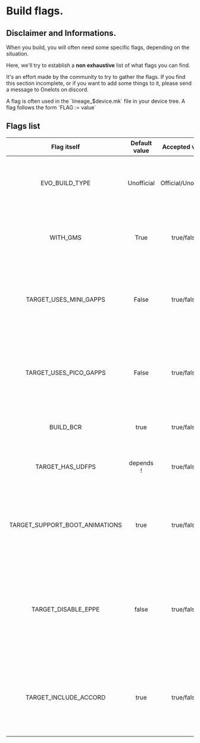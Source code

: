 
# Build flags.

## Disclaimer and Informations.

When you build, you will often need some specific flags, depending on the situation.

Here, we'll try to establish a **non exhaustive** list of what flags you can find.

It's an effort made by the community to try to gather the flags. If you find this section incomplete, or if you want to add some things to it, please send a message to Onelots on discord.

<Callout>
  A flag is often used in the `lineage_$device.mk` file in your device tree. A
  flag follows the form `FLAG := value`
</Callout>

## Flags list

|          Flag itself           | Default value |   Accepted value    |                                                                      What it's made for                                                                       |
| :----------------------------: | :-----------: | :-----------------: | :-----------------------------------------------------------------------------------------------------------------------------------------------------------: |
|         EVO_BUILD_TYPE         |  Unofficial   | Official/Unofficial |                                   Define if a build is official or unofficial. allowed as flag but prefer to use as export.                                   |
|            WITH_GMS            |     True      |     true/false      |                                        Define if the build has Google Apps or if it's a vanilla one. (Without google.)                                        |
|     TARGET_USES_MINI_GAPPS     |     False     |     true/false      |                       It often happens that a device can't fit all the google apps. So we use this flag to use a smaller gapps package.                       |
|     TARGET_USES_PICO_GAPPS     |     False     |     true/false      |                        Same as MINI_GAPPS, but this one is the smallest working one. Not recommended tho because doesn't have Velvet.                         |
|           BUILD_BCR            |     true      |     true/false      |                                                     Allows to build (or not) the app Basic Call Recorder                                                      |
|        TARGET_HAS_UDFPS        |   depends !   |     true/false      |                                  indicate wether the devices has **U**nder **D**isplay **F**inger**P**rint **S**ensor or not                                  |
| TARGET_SUPPORT_BOOT_ANIMATIONS |     true      |     true/false      |                          Allows to define if boot animations are working on the device or not, and allows to hide options in evolver                          |
|      TARGET_DISABLE_EPPE       |     false     |     true/false      |    **E**nforce **P**roduct **P**ackages **E**xistance. EPPE Requires all requested packages to exist, so disabling it allows some packages to be missing.     |
|     TARGET_INCLUDE_ACCORD      |     true      |     true/false      | Allows to define if the build will include [Accord app](https://github.com/FoedusProgramme/Accord). Accord is a music player with apple music like interface. |
